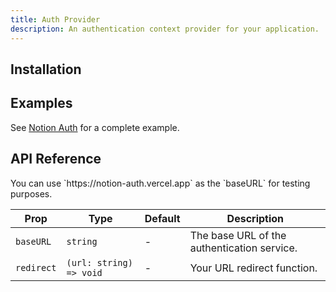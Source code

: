 ```yaml
---
title: Auth Provider
description: An authentication context provider for your application.
---
```


## Installation

<Installation packages="@notion-kit/auth-ui" registryName="blocks" />

## Examples

See [Notion Auth](https://notion-auth.vercel.app/) for a complete example.

## API Reference

<Callout title="Note">
  You can use `https://notion-auth.vercel.app` as the `baseURL` for testing
  purposes.
</Callout>

| Prop       | Type                    | Default | Description                                 |
| ---------- | ----------------------- | ------- | ------------------------------------------- |
| `baseURL`  | `string`                | -       | The base URL of the authentication service. |
| `redirect` | `(url: string) => void` | -       | Your URL redirect function.                 |
